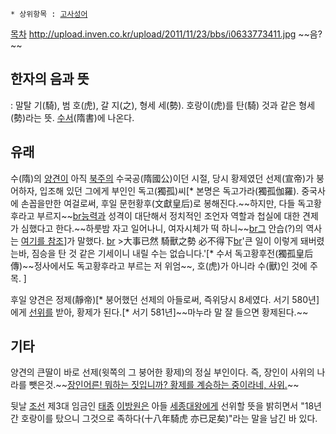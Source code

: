  * 상위항목 : [[고사성어]]

[[목차]]
http://upload.inven.co.kr/upload/2011/11/23/bbs/i0633773411.jpg
~~음?~~

== 한자의 음과 뜻 ==
{{{+1 騎虎之勢}}} : 말탈 기(騎), 범 호(虎), 갈 지(之), 형세 세(勢). 호랑이(虎)를 탄(騎) 것과 같은 형세(勢)라는 뜻. [[수서]](隋書)에 나온다.

== 유래 ==
수(隋)의 [[수문제|양견]]이 아직 [[북주]]의 수국공(隋國公)이던 시절, 당시 황제였던 선제(宣帝)가 붕어하자, 입조해 있던 그에게 부인인 독고(獨孤)씨[* 본명은 독고가라(獨孤伽羅). 중국사에 손꼽을만한 여걸로써, 후일 문헌황후(文獻皇后)로 봉해진다.~~하지만, 다들 독고황후라고 부르지~~[[br]]능력과 성격이 대단해서 정치적인 조언자 역할과 첩실에 대한 견제가 심했다고 한다.~~하룻밤 자고 일어나니, 여자시체가 떡 하니~~[[br]]그 안습(?)의 역사는 [[http://blog.daum.net/shanghaicrab/16153784|여기를 참조]]]가 말했다. [[br]]
>大事已然 騎獸之勢 必不得下[[br]]'큰 일이 이렇게 돼버렸는바, 짐승을 탄 것 같은 기세이니 내릴 수는 없습니다.'[* 수서 독고황후전(獨孤皇后傳)~~정사에서도 독고황후라고 부르는 저 위엄~~, 호(虎)가 아니라 수(獸)인 것에 주목. ]

후일 양견은 정제(靜帝)[* 붕어했던 선제의 아들로써, 즉위당시 8세였다. 서기 580년]에게 [[선위]]를 받아, 황제가 된다.[* 서기 581년]~~마누라 말 잘 들으면 황제된다.~~
== 기타 ==
양견의 큰딸이 바로 선제(윗쪽의 그 붕어한 황제)의 정실 부인이다. 즉, 장인이 사위의 나라를 뺏은것.~~[[아서스 메네실|장인어른! 뭐하는 짓입니까? 황제를 계승하는 중이라네, 사위.]]~~

뒷날 [[조선]] 제3대 임금인 [[태종]] [[이방원]]은 아들 [[세종대왕]]에게 선위할 뜻을 밝히면서 "18년 간 호랑이를 탔으니 그것으로 족하다(十八年騎虎 亦已足矣)"라는 말을 남긴 바 있다.
